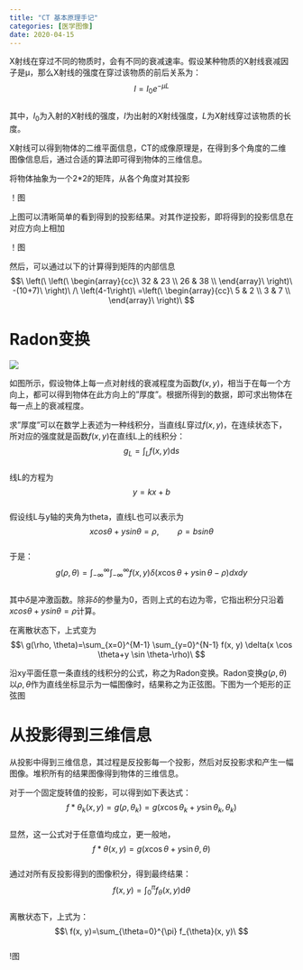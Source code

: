 ```yaml
---
title: "CT 基本原理手记"
categories: [医学图像]
date: 2020-04-15
---
```


X射线在穿过不同的物质时，会有不同的衰减速率。假设某种物质的X射线衰减因子是μ，那么X射线的强度在穿过该物质的前后关系为：
$$\
I=I_{0} e^{-\mu L}\
$$\
其中，$I_0$为入射的$X$射线的强度，$I$为出射的$X$射线强度，$L$为$X$射线穿过该物质的长度。

X射线可以得到物体的二维平面信息，CT的成像原理是，在得到多个角度的二维图像信息后，通过合适的算法即可得到物体的三维信息。

将物体抽象为一个2\*2的矩阵，从各个角度对其投影

！图

上图可以清晰简单的看到得到的投影结果。对其作逆投影，即将得到的投影信息在对应方向上相加

！图

然后，可以通过以下的计算得到矩阵的内部信息\
$$\
\left(\
\left(\
\begin{array}{cc}\
32 & 23 \\
26 & 38 \\
\end{array}\
\right)\
-(10+7)\
\right)\
/\
\left(4-1\right)\
=\left(\
\begin{array}{cc}\
5 & 2 \\
3 & 7 \\
\end{array}\
\right)\
$$

# Radon变换

![](CT_3.png)

如图所示，假设物体上每一点对射线的衰减程度为函数$f(x,y)$，相当于在每一个方向上，都可以得到物体在此方向上的"厚度"。根据所得到的数据，即可求出物体在每一点上的衰减程度。

求"厚度"可以在数学上表述为一种线积分，当直线$L$穿过$f(x,y)$，在连续状态下，所对应的强度就是函数$f(x,y)$在直线L上的线积分：\
$$\
g_{L}=\int_{L} f(x, y) \mathrm{d} s\
$$\
线L的方程为\
$$\
y=kx+b\
$$\
假设线L与y轴的夹角为theta，直线L也可以表示为\
$$\
xcos{\theta}+ysin{\theta}=\rho, \quad \quad \rho=bsin{\theta}\
$$\
于是：\
$$\
g(\rho, \theta)=\int_{-\infty}^{\infty}
\int_{-\infty}^{\infty} f(x, y) \delta(x \cos \theta+y \sin
\theta-\rho) d x d y\
$$\
其中$\delta$是冲激函数。除非$\delta$的参量为0，否则上式的右边为零，它指出积分只沿着$xcos{\theta}+ysin{\theta}=\rho$计算。

在离散状态下，上式变为\
$$\
g(\rho, \theta)=\sum_{x=0}^{M-1} \sum_{y=0}^{N-1} f(x, y)
\delta(x \cos \theta+y \sin \theta-\rho)\
$$

沿xy平面任意一条直线的线积分的公式，称之为Radon变换。Radon变换$g(\rho,\theta)$以$\rho,\theta$作为直线坐标显示为一幅图像时，结果称之为正弦图。下图为一个矩形的正弦图

# 从投影得到三维信息 

从投影中得到三维信息，其过程是反投影每一个投影，然后对反投影求和产生一幅图像。堆积所有的结果图像得到物体的三维信息。

对于一个固定旋转值\theta *{k}的投影，可以得到如下表达式：\
$$\
f*{\theta_{k}}(x, y)=g\left(\rho, \theta_{k}\right)=g\left(x
\cos \theta_{k}+y \sin \theta_{k}, \theta_{k}\right)\
$$\
显然，这一公式对于任意\theta *{k}值均成立，更一般地，\
$$\
f*{\theta}(x, y)=g(x \cos \theta+y \sin \theta, \theta)\
$$\
通过对所有反投影得到的图像积分，得到最终结果：\
$$\
f(x, y)=\int_{0}^{\pi} f_{\theta}(x, y) \mathrm{d} \theta\
$$\
离散状态下，上式为：\
$$\
f(x, y)=\sum_{\theta=0}^{\pi} f_{\theta}(x, y)\
$$\
!图